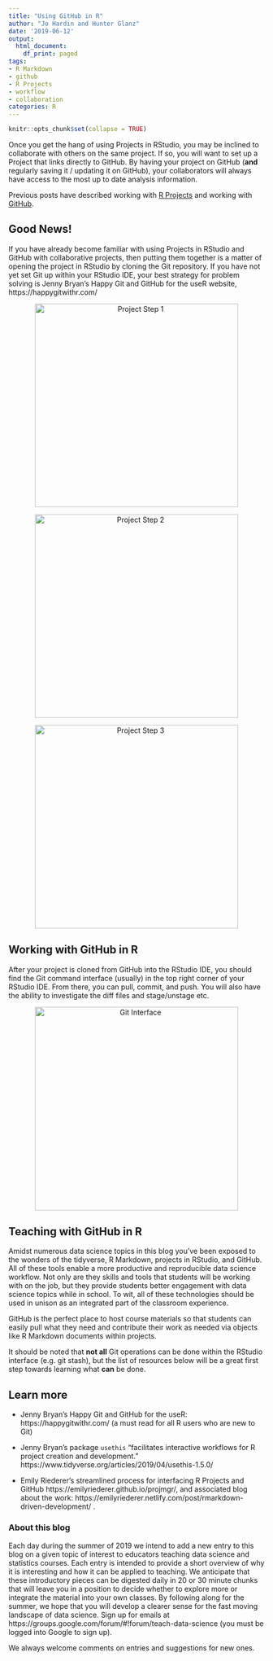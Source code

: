 ```yaml
---
title: "Using GitHub in R"
author: "Jo Hardin and Hunter Glanz"
date: '2019-06-12'
output:
  html_document:
    df_print: paged
tags:
- R Markdown
- github
- R Projects
- workflow
- collaboration
categories: R
---
```


```r
knitr::opts_chunk$set(collapse = TRUE)
```


Once you get the hang of using Projects in RStudio, you may be inclined to collaborate with others on the same project.  If so, you will want to set up a Project that links directly to GitHub.  By having your project on GitHub (**and** regularly saving it / updating it on GitHub), your collaborators will always have access to the most up to date analysis information.


Previous posts have described working with [R Projects](https://teachdatascience.com/projects/) and working with [GitHub](https://teachdatascience.com/github/).  

## Good News!

If you have already become familiar with using Projects in RStudio and GitHub with collaborative projects, then putting them together is a matter of opening the project in RStudio by cloning the Git repository.  If you have not yet set Git up within your RStudio IDE, your best strategy for problem solving is Jenny Bryan's Happy Git and GitHub for the useR website, https://happygitwithr.com/

<center>
<img alt = 'Project Step 1' width='400' src='/post/r-git/Proj2screenshot.png' />

<img alt = 'Project Step 2' width='400' src='/post/r-git/Proj5screenshot.png' />

<img alt = 'Project Step 3' width='400' src='/post/r-git/Proj6screenshot.png' />
</center>

##  Working with GitHub in R

After your project is cloned from GitHub into the RStudio IDE, you should find the Git command interface (usually) in the top right corner of your RStudio IDE.  From there, you can pull, commit, and push.  You will also have the ability to investigate the diff files and stage/unstage etc.

<center>
<img alt = 'Git Interface' width='400' src='/post/r-git/Proj7screenshot.png' />
</center>

## Teaching with GitHub in R

Amidst numerous data science topics in this blog you've been exposed to the wonders of the tidyverse, R Markdown, projects in RStudio, and GitHub. All of these tools enable a more productive and reproducible data science workflow. Not only are they skills and tools that students will be working with on the job, but they provide students better engagement with data science topics while in school. To wit, all of these technologies should be used in unison as an integrated part of the classroom experience.

GitHub is the perfect place to host course materials so that students can easily pull what they need and contribute their work as needed via objects like R Markdown documents within projects.

It should be noted that **not all** Git operations can be done within the RStudio interface (e.g. git stash), but the list of resources below will be a great first step towards learning what **can** be done.


## Learn more

* Jenny Bryan's Happy Git and GitHub for the useR: https://happygitwithr.com/  (a must read for all R users who are new to Git)

* Jenny Bryan's package `usethis` "facilitates interactive workflows for R project creation and development."  https://www.tidyverse.org/articles/2019/04/usethis-1.5.0/

* Emily Riederer's streamlined process for interfacing R Projects and GitHub https://emilyriederer.github.io/projmgr/, and associated blog about the work: https://emilyriederer.netlify.com/post/rmarkdown-driven-development/ .


### About this blog 

Each day during the summer of 2019 we intend to add a new entry to this blog on a given topic of interest to educators teaching data science and statistics courses. Each entry is intended to provide a short overview of why it is interesting and how it can be applied to teaching. We anticipate that these introductory pieces can be digested daily in 20 or 30 minute chunks that will leave you in a position to decide whether to explore more or integrate the material into your own classes. By following along for the summer, we hope that you will develop a clearer sense for the fast moving landscape of data science. Sign up for emails at https://groups.google.com/forum/#!forum/teach-data-science (you must be logged into Google to sign up).

We always welcome comments on entries and suggestions for new ones.

